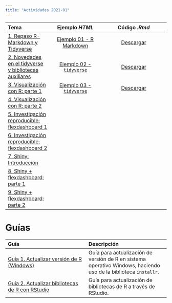 ```yaml
---
title: "Actividades 2021-01"
---
```


| Tema | Ejemplo *HTML*| Código *.Rmd* |
| :----- | :-----: | :-------: |
| [1. Repaso R-Markdown  y Tidyverse](/Actividades/2021_01/01_repaso.html) | [Ejemplo 01 - R Markdown](/Actividades/2021_01/01-ejemplo-rmarkdown-semillero.html)  | [Descargar](/Actividades/2021_01/documents_rmd/01-semillero.Rmd) |
| [2. Novedades en el tidyverse y bibliotecas auxiliares](/Actividades/2021_01/02-Tidyverse.html) | [Ejemplo 02 - `tidyverse`](https://rpubs.com/Edimer/754957) | [Descargar](/Actividades/2021_01/documents_rmd/02-tidyverse.Rmd) |
| [3. Visualización con R: parte 1](/Actividades/2021_01/03_ggplot2_p1.html) | [Ejemplo 03 - `tidyverse`](https://rpubs.com/Edimer/757689) | [Descargar](/Actividades/2021_01/documents_rmd/03-mas-graficos.Rmd)  |
| [4. Visualización con R: parte 2](/Actividades/2021_01/04-Visualization-p2.html) |  | |
| [5. Investigación reproducible: flexdashboard 1]() |  | |
| [6. Investigación reproducible: flexdashboard 2]() |  | |
| [7. Shiny: Introducción]() |  | |
| [8. Shiny + flexdashboard: parte 1]() |  | |
| [9. Shiny + flexdashboard: parte 2]() |  | |

# Guías

| Guía | Descripción |
| :----- | :----- |
| [Guía 1. Actualizar versión de R (Windows)](/Actividades/2021_01/guide01.html) | Guía para actualización de versión de R en sistema operativo Windows, haciendo uso de la biblioteca `installr`. |
| [Guía 2. Actualizar bibliotecas de R con RStudio](/Actividades/2021_01/guide02.html) | Guía para actualización de bibliotecas de R a través de RStudio. |
